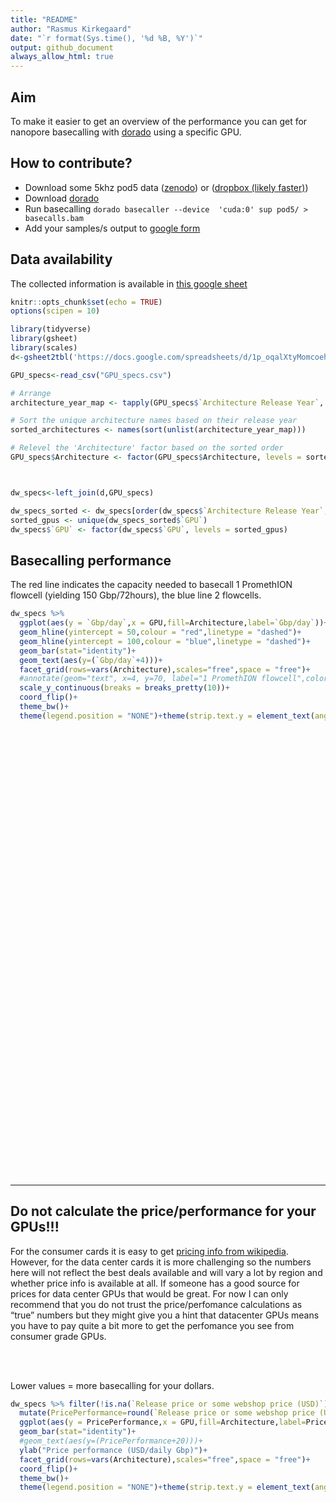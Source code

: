 ---
title: "README"
author: "Rasmus Kirkegaard"
date: "`r format(Sys.time(), '%d %B, %Y')`"
output: github_document
always_allow_html: true
---

## Aim

To make it easier to get an overview of the performance you can get for nanopore basecalling with [dorado](https://github.com/nanoporetech/dorado) using a specific GPU. 

## How to contribute?

* Download some 5khz pod5 data ([zenodo](https://zenodo.org/records/15180194)) or ([dropbox (likely faster)](https://www.dropbox.com/scl/fi/bpe4rxzst7odp4ia0xo28/basecalling_benchmarks_5khz_pod5s.tar.gz?rlkey=g1w76w3yooabdapycbsqvnln8&st=5u59ad6q&dl=0))
* Download [dorado](https://github.com/nanoporetech/dorado)
* Run basecalling `dorado basecaller --device  'cuda:0' sup pod5/ > basecalls.bam`
* Add your samples/s output to [google form](https://forms.gle/Qw1wiL662YrbHPxk6)

## Data availability

The collected information is available in [this google sheet](https://docs.google.com/spreadsheets/d/1p_oqalXtyMomcoeh0CE-crBgxsGifBYMvTR7hHBqmEw/edit?usp=sharing) 


```{r setup, include=FALSE}
knitr::opts_chunk$set(echo = TRUE)
options(scipen = 10)
```

```{r  echo=FALSE,message=FALSE,results='asis'}
library(tidyverse)
library(gsheet)
library(scales)
d<-gsheet2tbl('https://docs.google.com/spreadsheets/d/1p_oqalXtyMomcoeh0CE-crBgxsGifBYMvTR7hHBqmEw/edit?usp=sharing') %>% group_by(GPU) %>% filter(`Gbp/day`==max(`Gbp/day`)) %>%  slice_head(n = 1)

GPU_specs<-read_csv("GPU_specs.csv")

# Arrange
architecture_year_map <- tapply(GPU_specs$`Architecture Release Year`, GPU_specs$Architecture, unique)

# Sort the unique architecture names based on their release year
sorted_architectures <- names(sort(unlist(architecture_year_map)))

# Relevel the 'Architecture' factor based on the sorted order
GPU_specs$Architecture <- factor(GPU_specs$Architecture, levels = sorted_architectures)



dw_specs<-left_join(d,GPU_specs)

dw_specs_sorted <- dw_specs[order(dw_specs$`Architecture Release Year`, dw_specs$`Gbp/day`), ]
sorted_gpus <- unique(dw_specs_sorted$`GPU`)
dw_specs$`GPU` <- factor(dw_specs$`GPU`, levels = sorted_gpus)

```

## Basecalling performance

The red line indicates the capacity needed to basecall 1 PromethION flowcell (yielding 150 Gbp/72hours), the blue line 2 flowcells.

```{r echo=FALSE,message=FALSE,warning=FALSE, fig.height=7}
dw_specs %>% 
  ggplot(aes(y = `Gbp/day`,x = GPU,fill=Architecture,label=`Gbp/day`))+
  geom_hline(yintercept = 50,colour = "red",linetype = "dashed")+
  geom_hline(yintercept = 100,colour = "blue",linetype = "dashed")+
  geom_bar(stat="identity")+
  geom_text(aes(y=(`Gbp/day`+4)))+
  facet_grid(rows=vars(Architecture),scales="free",space = "free")+
  #annotate(geom="text", x=4, y=70, label="1 PromethION flowcell",color="red")+
  scale_y_continuous(breaks = breaks_pretty(10))+
  coord_flip()+
  theme_bw()+
  theme(legend.position = "NONE")+theme(strip.text.y = element_text(angle = 0))
```

<br>
<br>
<br>
<br>
<br>
<br>
<br>
<br>
<br>
<br>
<br>
<br>
<br>
<br>
<br>
<br>
<br>
<br>
<br>
<br>
<br>
<br>
<br>
<br>
<br>
<br>
<br>
<br>
<br>
<br>
<br>
<br>
<br>
<br>
<br>
<br>
<br>
<br>
<br>
<br>
<br>
<br>



----------------------------------------------------------------------------------------------------------------------------------------




## Do not calculate the price/performance for your GPUs!!!

For the consumer cards it is easy to get [pricing info from wikipedia](https://en.wikipedia.org/wiki/List_of_Nvidia_graphics_processing_units). However, for the data center cards it is more challenging so the numbers here will not reflect the best deals available and will vary a lot by region and whether price info is available at all. If someone has a good source for prices for data center GPUs that would be great. For now I can only recommend that you do not trust the price/perfomance calculations as "true" numbers but they might give you a hint that datacenter GPUs means you have to pay quite a bit more to get the perfomance you see from consumer grade GPUs. 

<br>
<br>

Lower values = more basecalling for your dollars.

```{r echo=FALSE,message=FALSE,warning=FALSE, fig.height=7}
dw_specs %>% filter(!is.na(`Release price or some webshop price (USD)`)) %>%
  mutate(PricePerformance=round(`Release price or some webshop price (USD)`/`Gbp/day`)) %>%
  ggplot(aes(y = PricePerformance,x = GPU,fill=Architecture,label=PricePerformance))+
  geom_bar(stat="identity")+
  #geom_text(aes(y=(PricePerformance+20)))+
  ylab("Price performance (USD/daily Gbp)")+
  facet_grid(rows=vars(Architecture),scales="free",space = "free")+
  coord_flip()+
  theme_bw()+
  theme(legend.position = "NONE")+theme(strip.text.y = element_text(angle = 0))
```


